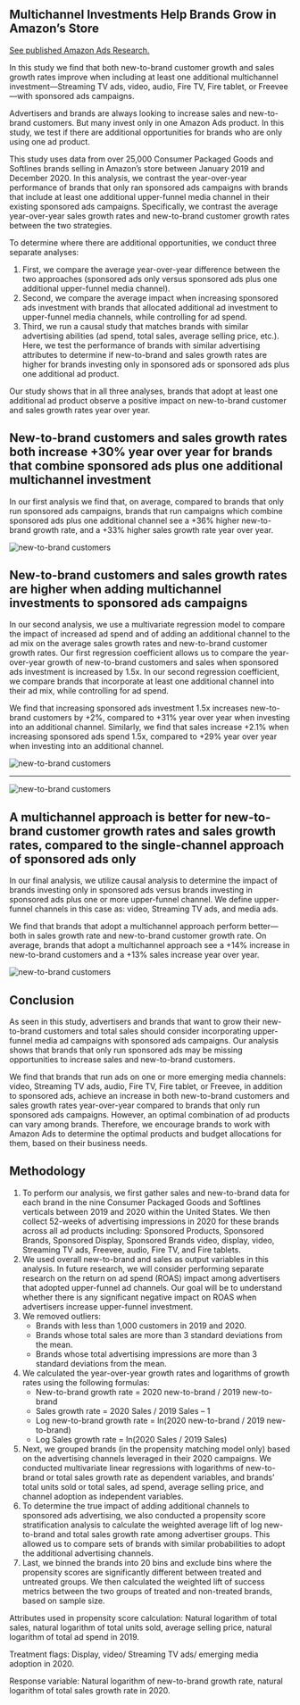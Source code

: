 ## Multichannel Investments Help Brands Grow in Amazon’s Store

<div class ="note">
    <a target="_blank" href="https://advertising.amazon.com/en-us/library/research/multichannel-investments-help-sales-and-growth/?ref_=a20m_us_libr">See published Amazon Ads Research.</a>

</div>


In this study we find that both new-to-brand customer growth and sales growth rates improve when including at least one additional multichannel investment—Streaming TV ads, video, audio, Fire TV, Fire tablet, or Freevee—with sponsored ads campaigns.

Advertisers and brands are always looking to increase sales and new-to-brand customers. But many invest only in one Amazon Ads product. In this study, we test if there are additional opportunities for brands who are only using one ad product.

This study uses data from over 25,000 Consumer Packaged Goods and Softlines brands selling in Amazon’s store between January 2019 and December 2020. In this analysis, we contrast the year-over-year performance of brands that only ran sponsored ads campaigns with brands that include at least one additional upper-funnel media channel in their existing sponsored ads campaigns. Specifically, we contrast the average year-over-year sales growth rates and new-to-brand customer growth rates between the two strategies.

To determine where there are additional opportunities, we conduct three separate analyses:

1. First, we compare the average year-over-year difference between the two approaches (sponsored ads only versus sponsored ads plus one additional upper-funnel media channel).
1. Second, we compare the average impact when increasing sponsored ads investment with brands that allocated additional ad investment to upper-funnel media channels, while controlling for ad spend.
1. Third, we run a causal study that matches brands with similar advertising abilities (ad spend, total sales, average selling price, etc.). Here, we test the performance of brands with similar advertising attributes to determine if new-to-brand and sales growth rates are higher for brands investing only in sponsored ads or sponsored ads plus one additional ad product.

Our study shows that in all three analyses, brands that adopt at least one additional ad product observe a positive impact on new-to-brand customer and sales growth rates year over year.

## New-to-brand customers and sales growth rates both increase +30% year over year for brands that combine sponsored ads plus one additional multichannel investment

In our first analysis we find that, on average, compared to brands that only run sponsored ads campaigns, brands that run campaigns which combine sponsored ads plus one additional channel see a +36% higher new-to-brand growth rate, and a +33% higher sales growth rate year over year.

![new-to-brand customers](/static/sa1.png)

## New-to-brand customers and sales growth rates are higher when adding multichannel investments to sponsored ads campaigns

In our second analysis, we use a multivariate regression model to compare the impact of increased ad spend and of adding an additional channel to the ad mix on the average sales growth rates and new-to-brand customer growth rates. Our first regression coefficient allows us to compare the year-over-year growth of new-to-brand customers and sales when sponsored ads investment is increased by 1.5x. In our second regression coefficient, we compare brands that incorporate at least one additional channel into their ad mix, while controlling for ad spend.

We find that increasing sponsored ads investment 1.5x increases new-to-brand customers by +2%, compared to +31% year over year when investing into an additional channel. Similarly, we find that sales increase +2.1% when increasing sponsored ads spend 1.5x, compared to +29% year over year when investing into an additional channel.

![new-to-brand customers](/static/sa2.png)

---

![new-to-brand customers](/static/sa3.png)

## A multichannel approach is better for new-to-brand customer growth rates and sales growth rates, compared to the single-channel approach of sponsored ads only

In our final analysis, we utilize causal analysis to determine the impact of brands investing only in sponsored ads versus brands investing in sponsored ads plus one or more upper-funnel channel. We define upper-funnel channels in this case as: video, Streaming TV ads, and media ads.

We find that brands that adopt a multichannel approach perform better—both in sales growth rate and new-to-brand customer growth rate. On average, brands that adopt a multichannel approach see a +14% increase in new-to-brand customers and a +13% sales increase year over year.

![new-to-brand customers](/static/sa4.png)

## Conclusion

As seen in this study, advertisers and brands that want to grow their new-to-brand customers and total sales should consider incorporating upper-funnel media ad campaigns with sponsored ads campaigns. Our analysis shows that brands that only run sponsored ads may be missing opportunities to increase sales and new-to-brand customers.

We find that brands that run ads on one or more emerging media channels: video, Streaming TV ads, audio, Fire TV, Fire tablet, or Freevee, in addition to sponsored ads, achieve an increase in both new-to-brand customers and sales growth rates year-over-year compared to brands that only run sponsored ads campaigns. However, an optimal combination of ad products can vary among brands. Therefore, we encourage brands to work with Amazon Ads to determine the optimal products and budget allocations for them, based on their business needs.

## Methodology

1. To perform our analysis, we first gather sales and new-to-brand data for each brand in the nine Consumer Packaged Goods and Softlines verticals between 2019 and 2020 within the United States. We then collect 52-weeks of advertising impressions in 2020 for these brands across all ad products including: Sponsored Products, Sponsored Brands, Sponsored Display, Sponsored Brands video, display, video, Streaming TV ads, Freevee, audio, Fire TV, and Fire tablets.
1. We used overall new-to-brand and sales as output variables in this analysis. In future research, we will consider performing separate research on the return on ad spend (ROAS) impact among advertisers that adopted upper-funnel ad channels. Our goal will be to understand whether there is any significant negative impact on ROAS when advertisers increase upper-funnel investment.
1. We removed outliers:
   - Brands with less than 1,000 customers in 2019 and 2020.
   - Brands whose total sales are more than 3 standard deviations from the mean.
   - Brands whose total advertising impressions are more than 3 standard deviations from the mean.
1. We calculated the year-over-year growth rates and logarithms of growth rates using the following formulas:
   - New-to-brand growth rate = 2020 new-to-brand / 2019 new-to-brand
   - Sales growth rate = 2020 Sales / 2019 Sales – 1
   - Log new-to-brand growth rate = ln(2020 new-to-brand / 2019 new-to-brand)
   - Log Sales growth rate = ln(2020 Sales / 2019 Sales)
1. Next, we grouped brands (in the propensity matching model only) based on the advertising channels leveraged in their 2020 campaigns. We conducted multivariate linear regressions with logarithms of new-to-brand or total sales growth rate as dependent variables, and brands’ total units sold or total sales, ad spend, average selling price, and channel adoption as independent variables.
1. To determine the true impact of adding additional channels to sponsored ads advertising, we also conducted a propensity score stratification analysis to calculate the weighted average lift of log new-to-brand and total sales growth rate among advertiser groups. This allowed us to compare sets of brands with similar probabilities to adopt the additional advertising channels.
1. Last, we binned the brands into 20 bins and exclude bins where the propensity scores are significantly different between treated and untreated groups. We then calculated the weighted lift of success metrics between the two groups of treated and non-treated brands, based on sample size.

Attributes used in propensity score calculation: Natural logarithm of total sales, natural logarithm of total units sold, average selling price, natural logarithm of total ad spend in 2019.

Treatment flags: Display, video/ Streaming TV ads/ emerging media adoption in 2020.

Response variable: Natural logarithm of new-to-brand growth rate, natural logarithm of total sales growth rate in 2020.
